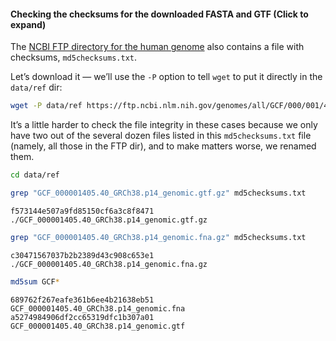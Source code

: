 ::: {.callout-note collapse="true"}
#### Checking the checksums for the downloaded FASTA and GTF (Click to expand)

The [NCBI FTP directory for the human genome](https://ftp.ncbi.nlm.nih.gov/genomes/all/GCF/000/001/405/GCF_000001405.40_GRCh38.p14/)
also contains a file with checksums, `md5checksums.txt`.

Let's download it &mdash;
we'll use the `-P` option to tell `wget` to put it directly in the `data/ref` dir:

```bash
wget -P data/ref https://ftp.ncbi.nlm.nih.gov/genomes/all/GCF/000/001/405/GCF_000001405.40_GRCh38.p14/md5checksums.txt
```

It's a little harder to check the file integrity in these cases because we
only have two out of the several dozen files listed in this `md5checksums.txt`
file (namely, all those in the FTP dir),
and to make matters worse, we renamed them.

```bash
cd data/ref

grep "GCF_000001405.40_GRCh38.p14_genomic.gtf.gz" md5checksums.txt
```
```.bash-out
f573144e507a9fd85150cf6a3c8f8471  ./GCF_000001405.40_GRCh38.p14_genomic.gtf.gz
```
```bash
grep "GCF_000001405.40_GRCh38.p14_genomic.fna.gz" md5checksums.txt
```
```.bash-out
c30471567037b2b2389d43c908c653e1  ./GCF_000001405.40_GRCh38.p14_genomic.fna.gz
```

```bash
md5sum GCF*
```
```.bash-out
689762f267eafe361b6ee4b21638eb51  GCF_000001405.40_GRCh38.p14_genomic.fna
a5274984906df2cc65319dfc1b307a01  GCF_000001405.40_GRCh38.p14_genomic.gtf
```

:::

